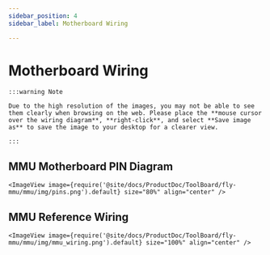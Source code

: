 ```yaml
---
sidebar_position: 4
sidebar_label: Motherboard Wiring

---
```




# Motherboard Wiring

    :::warning Note

    Due to the high resolution of the images, you may not be able to see them clearly when browsing on the web. Please place the **mouse cursor over the wiring diagram**, **right-click**, and select **Save image as** to save the image to your desktop for a clearer view.

    :::

## MMU Motherboard PIN Diagram

    <ImageView image={require('@site/docs/ProductDoc/ToolBoard/fly-mmu/mmu/img/pins.png').default} size="80%" align="center" />

## MMU Reference Wiring

    <ImageView image={require('@site/docs/ProductDoc/ToolBoard/fly-mmu/mmu/img/mmu_wiring.png').default} size="100%" align="center" />